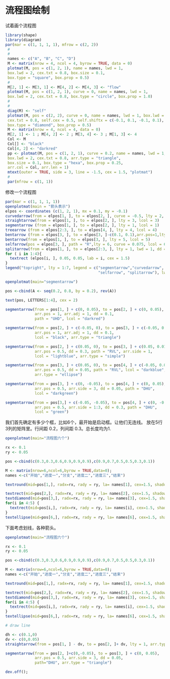 #  流程图绘制 {#diagram}


试着画个流程图
```r

library(shape)
library(diagram)
par(mar = c(1, 1, 1, 1), mfrow = c(2, 2))
 #
 #
 names <- c("A", "B", "C", "D")
 M <- matrix(nrow = 4, ncol = 4, byrow = TRUE, data = 0)
 plotmat(M, pos = c(1, 2, 1), name = names, lwd = 1,
 box.lwd = 2, cex.txt = 0.8, box.size = 0.1,
 box.type = "square", box.prop = 0.5)
 #
 M[2, 1] <- M[3, 1] <- M[4, 2] <- M[4, 3] <- "flow"
 plotmat(M, pos = c(1, 2, 1), curve = 0, name = names, lwd = 1,
 box.lwd = 2, cex.txt = 0.8, box.type = "circle", box.prop = 1.0)
 #
 #
 diag(M) <- "self"
 plotmat(M, pos = c(2, 2), curve = 0, name = names, lwd = 1, box.lwd = 2,
 cex.txt = 0.8, self.cex = 0.5, self.shiftx = c(-0.1, 0.1, -0.1, 0.1),
 box.type = "diamond", box.prop = 0.5)
 M <- matrix(nrow = 4, ncol = 4, data = 0)
 M[2, 1] <- 1 ; M[4, 2] <- 2 ; M[3, 4] <- 3 ; M[1, 3] <- 4
 Col <- M
 Col[] <- "black"
 Col[4, 2] <- "darkred"
 pp <- plotmat(M, pos = c(1, 2, 1), curve = 0.2, name = names, lwd = 1,
 box.lwd = 2, cex.txt = 0.8, arr.type = "triangle",
 box.size = 0.1, box.type = "hexa", box.prop = 0.25,
 arr.col = Col, arr.len = 1)
 mtext(outer = TRUE, side = 3, line = -1.5, cex = 1.5, "plotmat")
 #
 par(mfrow = c(1, 1))
```


修改一个流程图

```r
par(mar = c(1, 1, 1, 1))
openplotmat(main = "箭头表示")
elpos <- coordinates (c(1, 2, 1), mx = 0.1, my = -0.1)
curvedarrow(from = elpos[1, ], to = elpos[2, ], curve = -0.5, lty = 2, lcol = 2)
straightarrow(from = elpos[1, ], to = elpos[2, ], lty = 3, lcol = 3)
segmentarrow (from = elpos[1, ], to = elpos[2, ], lty = 1, lcol = 1)
treearrow (from = elpos[2:3, ], to = elpos[4, ], lty = 4, lcol = 4)
bentarrow (from = elpos[3, ], to = elpos[3, ]-c(0.1, 0.1),arr.pos=1,lty=5,lcol=5)
bentarrow(from = elpos[1, ], to = elpos[3, ], lty = 5, lcol = 5)
selfarrow(pos = elpos[3, ], path = "R",lty = 6, curve = 0.075, lcol = 6)
splitarrow(from = elpos[1, ], to = elpos[2:3, ], lty = 1, lwd = 1, dd = 0.7, arr.side = 1:2, lcol = 7)
for ( i in 1:4){
  textrect (elpos[i, ], 0.05, 0.05, lab = i, cex = 1.5)
}
legend("topright", lty = 1:7, legend = c("segmentarrow","curvedarrow", "straightarrow", "treearrow", "bentarrow",
                                         "selfarrow", "splitarrow"), lwd = c(rep(2, 6), 1), col = 1:7)
```

```r
openplotmat(main="segmentarrow")

pos <-cbind(A <- seq(0.2, 0.8, by = 0.2), rev(A))

text(pos, LETTERS[1:4], cex = 2)

segmentarrow(from = pos[1, ] + c(0, 0.05), to = pos[2, ] + c(0, 0.05),
             arr.pos = 1, arr.adj = 1, dd = 0.1, 
             path = "UHD", lcol = "darkred")

segmentarrow(from = pos[2, ] + c(-0.05, 0), to = pos[3, ] + c(-0.05, 0.01),
             arr.pos = 1, arr.adj = 1, dd = 0.1,
             lcol = "black", arr.type = "triangle")

segmentarrow(from = pos[2, ] + c(0.05, 0), to = pos[3, ] + c(0.05, 0.01),
             arr.pos = 0.5, dd = 0.3, path = "RVL", arr.side = 1,
             lcol = "lightblue", arr.type = "simple")  

segmentarrow(from = pos[3, ] + c(0.05, 0), to = pos[4, ] + c(-0.05, 0.01),
             arr.pos = 0.5, dd = 0.05, path = "RVL", lcol = "darkblue",
             arr.type = "ellipse")  

segmentarrow(from = pos[3, ] + c(0, -0.05), to = pos[4, ] + c(0, 0.05),
             arr.pos = 0.5, arr.side = 3, dd = 0.05, path = "DHU",
             lcol = "darkgreen")  

segmentarrow(from = pos[3,] + c(-0.05, -0.05), to = pos[4, ] + c(0, -0.05),
             arr.pos = 0.5, arr.side = 1:3, dd = 0.3, path = "DHU",
             lcol = "green")

```

我们首先确定有多少个框，比如6个，最开始是启动框。让他们无连线。
放在5行3列的矩阵里。行间距 0.2，列间距 0.3。总长度均为1.

```r
openplotmat(main="流程图六个")

rx <- 0.1
ry <- 0.05

pos <-cbind(c(0.3,0.3,0.6,0.9,0.9,0.9),c(0.9,0.7,0.5,0.5,0.3,0.1))

M <- matrix(nrow=6,ncol=6,byrow = TRUE,data=0);
names <-c("开始","进度一","分支","进度二","进度三","结束")

textround(mid=pos[1,], radx=rx, rady = ry, la= names[1], cex=1.5, shadow.size = 0)

textrect(mid=pos[2,], radx=rx, rady = ry, la= names[2], cex=1.5, shadow.size = 0)
textdiamond(mid=pos[3,], radx=rx, rady = ry, la= names[3], cex=1.5, shadow.size = 0)
for(i in 4:5) {
  textrect(mid=pos[i,], radx=rx, rady = ry, la= names[i], cex=1.5, shadow.size = 0)
}
textellipse(mid=pos[6,], radx=rx, rady = ry, la= names[6], cex=1.5, shadow.size = 0)

```


下面考虑划线，各种箭头。

```r

openplotmat(main="流程图六个")

rx <- 0.1
ry <- 0.05

pos <-cbind(c(0.3,0.3,0.6,0.9,0.9,0.9),c(0.9,0.7,0.5,0.5,0.3,0.1))

M <- matrix(nrow=6,ncol=6,byrow = TRUE,data=0);
names <-c("开始","进度一","分支","进度二","进度三","结束")

textround(mid=pos[1,], radx=rx, rady = ry, la= names[1], cex=1.5, shadow.size = 0)

textrect(mid=pos[2,], radx=rx, rady = ry, la= names[2], cex=1.5, shadow.size = 0)
textdiamond(mid=pos[3,], radx=rx, rady = ry, la= names[3], cex=1.5, shadow.size = 0)
for(i in 4:5) {
  textrect(mid=pos[i,], radx=rx, rady = ry, la= names[i], cex=1.5, shadow.size = 0)
}
textellipse(mid=pos[6,], radx=rx, rady = ry, la= names[6], cex=1.5, shadow.size = 0)

# draw line

dh <- c(0.1,0)
dv <- c(0,0.05)
straightarrow(from = pos[1, ] - dv, to = pos[2, ]+ dv, lty = 1, arr.type = "triangle")

segmentarrow(from = pos[2, ]+c(0,-0.05), to = pos[3, ] + c(0, 0.05),
             arr.pos = 0.5, arr.side = 3, dd = 0.05,
             path="DHU", arr.type = "triangle")

dev.off();
```
